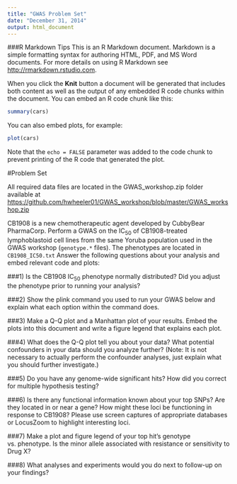 ```yaml
---
title: "GWAS Problem Set"
date: "December 31, 2014"
output: html_document
---
```

###R Markdown Tips
This is an R Markdown document. Markdown is a simple formatting syntax for authoring HTML, PDF, and MS Word documents. For more details on using R Markdown see <http://rmarkdown.rstudio.com>.

When you click the **Knit** button a document will be generated that includes both content as well as the output of any embedded R code chunks within the document. You can embed an R code chunk like this:

```r
summary(cars)
```

You can also embed plots, for example:

```r
plot(cars)
```

Note that the `echo = FALSE` parameter was added to the code chunk to prevent printing of the R code that generated the plot.

#Problem Set

All required data files are located in the GWAS_workshop.zip folder available at <https://github.com/hwheeler01/GWAS_workshop/blob/master/GWAS_workshop.zip>

CB1908 is a new chemotherapeutic agent developed by CubbyBear PharmaCorp.  Perform a GWAS on the IC<sub>50</sub> of CB1908-treated lymphoblastoid cell lines from the same Yoruba population used in the GWAS workshop (`genotype.*` files).  The phenotypes are located in `CB1908_IC50.txt` Answer the following questions about your analysis and embed relevant code and plots:


###1)  Is the CB1908 IC<sub>50</sub> phenotype normally distributed?  Did you adjust the phenotype prior to running your analysis?


###2)	Show the plink command you used to run your GWAS below and explain what each option within the command does.


###3)	Make a Q-Q plot and a Manhattan plot of your results.  Embed the plots into this document and write a figure legend that explains each plot.

###4)	What does the Q-Q plot tell you about your data?  What potential confounders in your data should you analyze further? (Note: It is not necessary to actually perform the confounder analyses, just explain what you should further investigate.)

###5)	Do you have any genome-wide significant hits?  How did you correct for multiple hypothesis testing?  

###6)	Is there any functional information known about your top SNPs?  Are they located in or near a gene?  How might these loci be functioning in response to CB1908?  Please use screen captures of appropriate databases or LocusZoom to highlight interesting loci.

###7)	Make a plot and figure legend of your top hit’s genotype vs. phenotype.  Is the minor allele associated with resistance or sensitivity to Drug X?

###8)	What analyses and experiments would you do next to follow-up on your findings?


